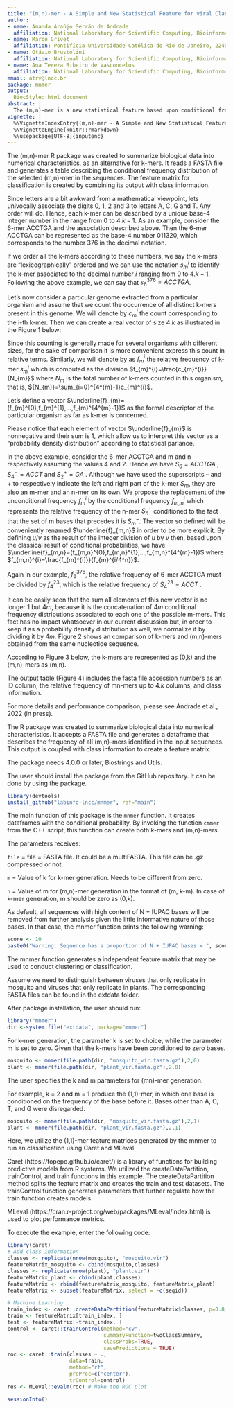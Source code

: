 ```yaml
---
title: "(m,n)-mer - A Simple and New Statistical Feature for viral Classification"
author:
- name: Amanda Araújo Serrão de Andrade
  affiliation: National Laboratory for Scientific Computing, Bioinformatics Laboratory (LABINFO), Petrópolis, Rio de Janeiro, Brazil
- name: Marco Grivet
  affiliation: Pontifícia Universidade Católica do Rio de Janeiro, 22451-900, Brazil
- name: Otávio Brustolini
  affiliation: National Laboratory for Scientific Computing, Bioinformatics Laboratory (LABINFO), Petrópolis, Rio de Janeiro, Brazil
- name: Ana Tereza Ribeiro de Vasconcelos
  affiliation: National Laboratory for Scientific Computing, Bioinformatics Laboratory (LABINFO), Petrópolis, Rio de Janeiro, Brazil
email: atrv@lncc.br
package: mnmer
output:
  BiocStyle::html_document
abstract: |
  The (m,n)-mer is a new statistical feature based upon conditional frequencies (conditional probability density distributions). Here, we present the mnmer function and show a pratical example of classification using mnmer output.
vignette: |
  %\VignetteIndexEntry{(m,n)-mer - A Simple and New Statistical Feature for viral Classification}
  %\VignetteEngine{knitr::rmarkdown}
  %\usepackage[UTF-8]{inputenc}
---
```

  
\section{Introduction to the (m,n)-mer concept}

The (m,n)-mer R package was created to summarize biological data into numerical characteristics, as an alternative for k-mers. It reads a FASTA file and generates a table describing the conditional frequency distribution of the selected (m,n)-mer in the sequences. The feature matrix for classification is created by combining its output with class information.

Since letters are a bit awkward from a mathematical viewpoint, lets univocally associate the digits $0$, $1$, $2$ and $3$ to letters A, C, G and T. Any order will do. Hence, each k-mer can be described by a unique base-4 integer number in the range from $0$ to $4.k-1$. As an example, consider the 6-mer ACCTGA and the association described above. Then the 6-mer ACCTGA can be represented as the base-4 number $011320$, which corresponds to the number $376$ in the decimal notation. 

If we order all the k-mers according to these numbers, we say the k-mers are “lexicographically” ordered and we can use the notation $s_{m}^{i}$ to identify the k-mer associated to the decimal number $i$ ranging from $0$ to $4.k-1$. Following the above example, we can say that  $s^{376}_{6}=ACCTGA$.

Let’s now consider a particular genome extracted from a particular organism and assume that we count the occurrence of all distinct k-mers present in this genome. We will denote by $c_{m}^{i}$ the count corresponding to the i-th k-mer. Then we can create a real vector of size $4.k$ as illustrated in the Figure 1 below: 
  
\begin{figure*}
\includegraphics[keepaspectratio,width=12cm]{\jobname-Fig1.png}
\raggedright
\caption{\label{fig:wide}k-mer organization for k-mer and (m,n)-mer statistical distributions evaluation.}
\end{figure*}

Since this counting is generally made for several organisms with different sizes, for the sake of comparison it is more convenient express this count in relative terms. Similarly, we will denote by  as $f_{m}^{i}$ the relative frequency of k-mer $s_{m}^{i}$   which is computed as the division $f_{m}^{i}=\frac{c_{m}^{i}}{N_{m}}$   where ${N_{m}}$  is the total number of k-mers counted in this organism, that is, ${N_{m}}=\sum_{i=0}^{4^{m}-1}c_{m}^{i}$.

Let’s define a vector $\underline{f}_{m}=(f_{m}^{0},f_{m}^{1},...,f_{m}^{4^{m}-1})$   as the formal descriptor of the particular organism as far as k-mer is concerned. 

Please notice that each element of vector $\underline{f}_{m}$ is nonnegative and their sum is 1, which allow us to interpret this vector as a “probability density distribution” according to  statistical parlance.  

In the above example, consider the 6-mer ACCTGA and m and n respectively assuming the values 4 and 2. Hence we have $S_{6}=ACCTGA$ , $S_{4}^{-}=ACCT$ and $S_{2}^{+}=GA$ .
Although we have used the superscripts – and + to respectively indicate the left and right part of the k-mer  $S_{m}$, they are also an m-mer and an n-mer on its own.
We propose the replacement of the unconditional frequency $f_{m}^{i}$ by the conditional frequency  $f_{m,n}^{i}$ which represents the relative frequency of the n-mer $S_{n}^{+}$ conditioned to the fact that the set of m bases that precedes it is $S_{m}^{-}$. The vector  so defined will be conveniently renamed $\underline{f}_{m,n}$ in order to be more explicit. By defining  $u/v$ as the result of the integer division of $u$ by $v$ then, based upon the classical result of conditional probabilities, we have $\underline{f}_{m,n}=(f_{m,n}^{0},f_{m,n}^{1},...,f_{m,n}^{4^{m}-1})$  where $f_{m,n}^{i}=\frac{f_{m}^{i]}}{f_{m}^{i/4^n}}$.

Again in our example, $f_{6}^{376}$, the relative frequency of 6-mer  ACCTGA must be divided by $f_{4}^{23}$, which is the relative frequency of $S_{4}^{23}=ACCT$ .

It can be easily seen that the sum all elements of this new vector is no longer 1 but $4m$, because it is the concatenation of $4m$ conditional frequency distributions associated to each one of the possible m-mers. This fact has no impact whatsoever in our current discussion but, in order to keep it as a probability density distribution as well, we normalize it by dividing it by $4m$. Figure 2 shows an comparison of k-mers and (m,n)-mers obtained from the same nucleotide sequence. 

\begin{figure*}
\includegraphics[keepaspectratio,width=12cm]{\jobname-Fig2.png}
\raggedright
\caption{\label{fig:wide}Comparing k-mer to mn-mer relative frequency.}
\end{figure*}

According to Figure 3 below, the k-mers are represented as (0,k) and the (m,n)-mers as (m,n).

\begin{figure*}
\includegraphics[keepaspectratio,width=12cm]{\jobname-Fig3.png}
\raggedright
\caption{\label{fig:wide}Numeric representation.}
\end{figure*}

The output table (Figure 4) includes the fasta file accession numbers as an ID column, the relative frequency of mn-mers up to $4.k$ columns, and class information.

\begin{figure*}
\includegraphics[keepaspectratio,width=12cm]{\jobname-Fig4.png}
\raggedright
\caption{\label{fig:wide}Output example.}
\end{figure*}

For more details and performance comparison, please see Andrade et al., 2022 (in press).
\newpage

\section{The (m,n)-mer as an R package}
\begin{figure*}
\includegraphics[keepaspectratio,width=12cm]{\jobname-Fig5.png}
\raggedright
\caption{\label{fig:wide}Package logo}
\end{figure*}

The \Githubpkg{labinfo-lncc/mnmer} R package was created to summarize biological data into numerical characteristics. It accepts a FASTA file and generates a dataframe that describes the frequency of all (m,n)-mers identified in the input sequences. This output is coupled with class information to create a feature matrix. 

\subsection{Dependencies}

The package needs \R{} 4.0.0 or later, Biostrings and Utils.

\subsection{Instalation}

The user should install the package from the GitHub repository. It can be done by using the \CRANpkg{devtools} package.

```r
library(devtools)
install_github("labinfo-lncc/mnmer", ref="main")
```

\subsection{The mnmer function}

The main function of this package is the `mnmer` function. It creates dataframes with the conditional probability.
By invoking the function  `cmmer` from the C++ script, this function can create both k-mers and (m,n)-mers.

The parameters receives:
  
`file` = file = FASTA file. It could be a multiFASTA. This file can be .gz compressed or not. 

`m` = Value of k for k-mer generation. Needs to be different from zero. 

`n` = Value of m for (m,n)-mer generation in the format of (m, k-m). In case of k-mer generation, m should be zero as (0,k).

As default, all sequences with high content of N + IUPAC bases will be removed from further analysis given the little informative nature of those bases. In that case, the mnmer function prints the following warning:
  
```r
score <- 10
paste0("Warning: Sequence has a proportion of N + IUPAC bases = ", score, "%")
```
  
\subsection{Pratical example}

The mnmer function generates a independent feature matrix that may be used to conduct clustering or classification. 

Assume we need to distinguish between viruses that only replicate in mosquito and viruses that only replicate in plants. The corresponding FASTA files can be found in the extdata folder.

After package installation, the user should run: 
  
```r
library("mnmer")
dir <-system.file("extdata", package="mnmer")
```

\subsubsection{Produce k-mer distributions}

For k-mer generation, the parameter k is set to choice, while the parameter m is set to zero. Given that the k-mers have been conditioned to zero bases.

```r
mosquito <- mnmer(file.path(dir, "mosquito_vir.fasta.gz"),2,0)
plant <- mnmer(file.path(dir, "plant_vir.fasta.gz"),2,0)
```

\subsubsection{Produce (m,n)-mer distributions}

The user specifies the k and m parameters for (mn)-mer generation.

For example, k = 2 and m = 1 produce the (1,1)-mer, in which one base is conditioned on the frequency of the base before it. Bases other than A, C, T, and G were disregarded.

```r
mosquito <- mnmer(file.path(dir, "mosquito_vir.fasta.gz"),2,1)
plant <- mnmer(file.path(dir, "plant_vir.fasta.gz"),2,1)
```

Here, we utilize the (1,1)-mer feature matrices generated by the mnmer to run an classification using Caret and MLeval.

Caret (https://topepo.github.io/caret/) is a library of functions for building predictive models from R systems. We utilized the createDataPartition, trainControl, and train functions in this example. The createDataPartition method splits the feature matrix and creates the train and test datasets. The trainControl function generates parameters that further regulate how the train function creates models.

MLeval (https://cran.r-project.org/web/packages/MLeval/index.html) is used to plot performance metrics. 

To execute the example, enter the following code:
  
```r
library(caret)
# Add class information 
classes <- replicate(nrow(mosquito), "mosquito.vir")
featureMatrix_mosquito <- cbind(mosquito,classes)
classes <- replicate(nrow(plant), "plant.vir")
featureMatrix_plant <- cbind(plant,classes)
featureMatrix <- rbind(featureMatrix_mosquito, featureMatrix_plant)
featureMatrix <- subset(featureMatrix, select = -c(seqid))

# Machine Learning
train_index <- caret::createDataPartition(featureMatrix$classes, p=0.8, list=FALSE)
train <- featureMatrix[train_index, ]
test <- featureMatrix[-train_index, ]
control <- caret::trainControl(method="cv", 
                               summaryFunction=twoClassSummary, 
                               classProbs=TRUE, 
                               savePredictions = TRUE)
roc <- caret::train(classes ~ ., 
                    data=train, 
                    method="rf", 
                    preProc=c("center"), 
                    trControl=control)
res <- MLeval::evalm(roc) # Make the ROC plot
```

\section{SessionInfo}

```r
sessionInfo()
```
